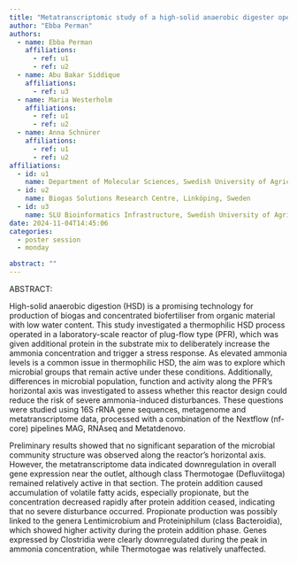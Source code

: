 ```yaml
---
title: "Metatranscriptomic study of a high-solid anaerobic digester operated at high ammonia levels"
author: "Ebba Perman"
authors:
  - name: Ebba Perman
    affiliations:
      - ref: u1
      - ref: u2
  - name: Abu Bakar Siddique
    affiliations:
      - ref: u3
  - name: Maria Westerholm
    affiliations:
      - ref: u1
      - ref: u2
  - name: Anna Schnürer
    affiliations:
      - ref: u1
      - ref: u2
affiliations:
  - id: u1
    name: Department of Molecular Sciences, Swedish University of Agricultural Sciences, Uppsala, Sweden
  - id: u2
    name: Biogas Solutions Research Centre, Linköping, Sweden
  - id: u3
    name: SLU Bioinformatics Infrastructure, Swedish University of Agricultural Sciences, Uppsala, Sweden
date: 2024-11-04T14:45:06
categories:
  - poster session
  - monday

abstract: ""
---
```


ABSTRACT: 

High-solid anaerobic digestion (HSD) is a promising technology for production of biogas and concentrated biofertiliser from organic material with low water content. This study investigated a thermophilic HSD process operated in a laboratory-scale reactor of plug-flow type (PFR), which was given additional protein in the substrate mix to deliberately increase the ammonia concentration and trigger a stress response. As elevated ammonia levels is a common issue in thermophilic HSD, the aim was to explore which microbial groups that remain active under these conditions. Additionally, differences in microbial population, function and activity along the PFR’s horizontal axis was investigated to assess whether this reactor design could reduce the risk of severe ammonia-induced disturbances. These questions were studied using 16S rRNA gene sequences, metagenome and metatranscriptome data, processed with a combination of the Nextflow (nf-core) pipelines MAG, RNAseq and Metatdenovo.

Preliminary results showed that no significant separation of the microbial community structure was observed along the reactor’s horizontal axis. However, the metatranscriptome data indicated downregulation in overall gene expression near the outlet, although class Thermotogae (Defluviitoga) remained relatively active in that section. The protein addition caused accumulation of volatile fatty acids, especially propionate, but the concentration decreased rapidly after protein addition ceased, indicating that no severe disturbance occurred. Propionate production was possibly linked to the genera Lentimicrobium and Proteiniphilum (class Bacteroidia), which showed higher activity during the protein addition phase. Genes expressed by Clostridia were clearly downregulated during the peak in ammonia concentration, while Thermotogae was relatively unaffected. 
